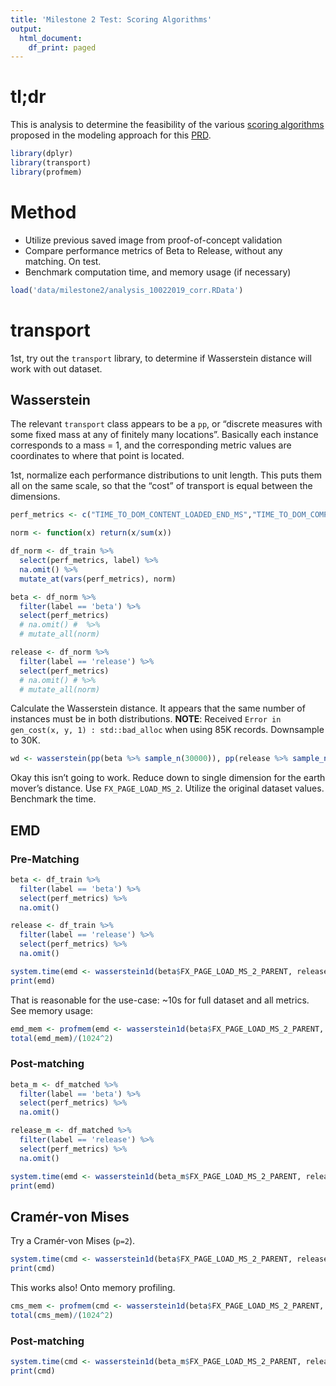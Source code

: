 ```yaml
---
title: 'Milestone 2 Test: Scoring Algorithms'
output:
  html_document:
    df_print: paged
---
```


# tl;dr 
This is analysis to determine the feasibility of the various [scoring algorithms](https://docs.google.com/document/d/1SfuanvmYmvmEFAdQ7Z5djDeLezdNB1TESqVmj93O8to/edit#heading=h.w3huje1nj766) proposed in the modeling approach for this [PRD](https://docs.google.com/document/d/1Ygz6MkudYHZjnDnD9Z97kUyFrvV3KGWsjXyPjddhHq0/edit#heading=h.lvb9l8gw2nee). 

```r
library(dplyr)
library(transport)
library(profmem)
```

# Method
* Utilize previous saved image from proof-of-concept validation
* Compare performance metrics of Beta to Release, without any matching. On test. 
* Benchmark computation time, and memory usage (if necessary) 

```r
load('data/milestone2/analysis_10022019_corr.RData')
```

# transport
1st, try out the `transport` library, to determine if Wasserstein distance will work with out dataset. 

## Wasserstein
The relevant `transport` class appears to be a `pp`, or "discrete measures with some fixed mass at any of finitely many locations". Basically each instance corresponds to a mass = 1, and the corresponding metric values are coordinates to where that point is located.  

1st, normalize each performance distributions to unit length. This puts them all on the same scale, so that the "cost" of transport is equal between the dimensions. 

```r
perf_metrics <- c("TIME_TO_DOM_CONTENT_LOADED_END_MS","TIME_TO_DOM_COMPLETE_MS", "FX_PAGE_LOAD_MS_2_PARENT", "TIME_TO_LOAD_EVENT_END_MS")

norm <- function(x) return(x/sum(x))

df_norm <- df_train %>%
  select(perf_metrics, label) %>%
  na.omit() %>%
  mutate_at(vars(perf_metrics), norm)

beta <- df_norm %>% 
  filter(label == 'beta') %>%
  select(perf_metrics)
  # na.omit() #  %>%
  # mutate_all(norm)

release <- df_norm %>% 
  filter(label == 'release') %>% 
  select(perf_metrics)
  # na.omit() # %>%
  # mutate_all(norm)
```

Calculate the Wasserstein distance. It appears that the same number of instances must be in both distributions.
**NOTE**: Received `Error in gen_cost(x, y, 1) : std::bad_alloc` when using 85K records. Downsample to 30K. 

```r
wd <- wasserstein(pp(beta %>% sample_n(30000)), pp(release %>% sample_n(30000)))
```

Okay this isn't going to work. Reduce down to single dimension for the earth mover's distance. Use `FX_PAGE_LOAD_MS_2`. Utilize the original dataset values. Benchmark the time. 

## EMD

### Pre-Matching
```r
beta <- df_train %>% 
  filter(label == 'beta') %>%
  select(perf_metrics) %>%
  na.omit()

release <- df_train %>% 
  filter(label == 'release') %>%
  select(perf_metrics) %>%
  na.omit()

system.time(emd <- wasserstein1d(beta$FX_PAGE_LOAD_MS_2_PARENT, release$FX_PAGE_LOAD_MS_2_PARENT))
print(emd)
```

That is reasonable for the use-case: ~10s for full dataset and all metrics. See memory usage:

```r
emd_mem <- profmem(emd <- wasserstein1d(beta$FX_PAGE_LOAD_MS_2_PARENT, release$FX_PAGE_LOAD_MS_2_PARENT, p=2))
total(emd_mem)/(1024^2)
```

### Post-matching

```r
beta_m <- df_matched %>% 
  filter(label == 'beta') %>%
  select(perf_metrics) %>%
  na.omit()

release_m <- df_matched %>% 
  filter(label == 'release') %>%
  select(perf_metrics) %>%
  na.omit()

system.time(emd <- wasserstein1d(beta_m$FX_PAGE_LOAD_MS_2_PARENT, release_m$FX_PAGE_LOAD_MS_2_PARENT))
print(emd)
```


## Cramér-von Mises
Try a Cramér-von Mises (`p=2`).

```r
system.time(cmd <- wasserstein1d(beta$FX_PAGE_LOAD_MS_2_PARENT, release$FX_PAGE_LOAD_MS_2_PARENT, p=2))
print(cmd)
```

This works also! Onto memory profiling. 

```r
cms_mem <- profmem(cmd <- wasserstein1d(beta$FX_PAGE_LOAD_MS_2_PARENT, release$FX_PAGE_LOAD_MS_2_PARENT, p=2))
total(cms_mem)/(1024^2)
```

### Post-matching

```r
system.time(cmd <- wasserstein1d(beta_m$FX_PAGE_LOAD_MS_2_PARENT, release_m$FX_PAGE_LOAD_MS_2_PARENT, p=2))
print(cmd)
```


